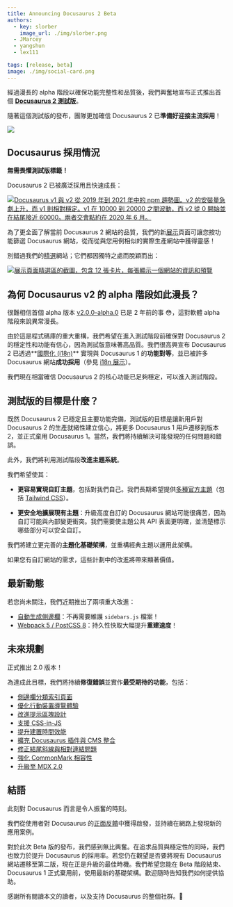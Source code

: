 ```yaml
---
title: Announcing Docusaurus 2 Beta
authors:
  - key: slorber
    image_url: ./img/slorber.png
  - JMarcey
  - yangshun
  - lex111

tags: [release, beta]
image: ./img/social-card.png
---
```


經過漫長的 alpha 階段以確保功能完整性和品質後，我們興奮地宣布正式推出首個 **[Docusaurus 2 測試版](https://github.com/facebook/docusaurus/releases/tag/v2.0.0-beta.0)**。

隨著這個測試版的發布，團隊更加確信 Docusaurus 2 已**準備好迎接主流採用**！

![](./img/image_cropped.png)

<!--truncate-->

## Docusaurus 採用情況

**無需畏懼測試版標籤！**

Docusaurus 2 已被廣泛採用且快速成長：

[![Docusaurus v1 與 v2 從 2019 年到 2021 年中的 npm 趨勢圖。v2 的安裝量急劇上升，而 v1 則相對穩定。v1 在 10000 到 20000 之間波動，而 v2 從 0 開始並在結尾接近 60000。兩者交會點約在 2020 年 6 月。](./img/trend.png)](https://www.npmtrends.com/docusaurus-vs-@docusaurus/core)

為了更全面了解當前 Docusaurus 2 網站的品質，我們的新[展示](https://docusaurus.io/showcase)頁面可讓您按功能篩選 Docusaurus 網站，從而從與您用例相似的實際生產網站中獲得靈感！

別錯過我們的[精選](https://docusaurus.io/showcase?tags=favorite)網站；它們都因獨特之處而脫穎而出：

[![展示頁面精選區的截圖，包含 12 張卡片，每張顯示一個網站的資訊和預覽](./img/favorites.png)](https://docusaurus.io/showcase?tags=favorite)

## 為何 Docusaurus v2 的 alpha 階段如此漫長？

很難相信首個 alpha 版本 [v2.0.0-alpha.0](https://github.com/facebook/docusaurus/releases/tag/v2.0.0-alpha.0) 已是 2 年前的事 😳，這對軟體 alpha 階段來說異常漫長。

由於這是程式碼庫的重大重構，我們希望在進入測試階段前確保對 Docusaurus 2 的穩定性和功能有信心，因為測試版意味著高品質。我們很高興宣布 Docusaurus 2 已透過**[國際化 (i18n)](https://docusaurus.io/blog/2021/03/09/releasing-docusaurus-i18n)** 實現與 Docusaurus 1 的**功能對等**，並已被許多 Docusaurus 網站**成功採用**（參見 [i18n 展示](https://docusaurus.io/showcase?tags=i18n)）。

我們現在相當確信 Docusaurus 2 的核心功能已足夠穩定，可以進入測試階段。

## 測試版的目標是什麼？

既然 Docusaurus 2 已穩定且主要功能完備，測試版的目標是讓新用戶對 Docusaurus 2 的生產就緒性建立信心，將更多 Docusaurus 1 用戶遷移到版本 2，並正式棄用 Docusaurus 1。當然，我們將持續解決可能發現的任何問題和錯誤。

此外，我們將利用測試階段**改進主題系統**。

我們希望使其：

- **更容易實現自訂主題**，包括對我們自己。我們長期希望提供[多種官方主題](https://github.com/facebook/docusaurus/issues/3522)（包括 [Tailwind CSS](https://github.com/facebook/docusaurus/issues/2961)）。

- **更安全地擴展現有主題**：升級高度自訂的 Docusaurus 網站可能很痛苦，因為自訂可能與內部變更衝突。我們需要使主題公共 API 表面更明確，並清楚標示哪些部分可以安全自訂。

我們將建立更完善的**主題化基礎架構**，並重構經典主題以運用此架構。

如果您有自訂網站的需求，這些計劃中的改進將帶來顯著價值。

## 最新動態

若您尚未關注，我們近期推出了兩項重大改進：

- [自動生成側邊欄](https://docusaurus.io/docs/sidebar#sidebar-item-autogenerated)：不再需要維護 `sidebars.js` 檔案！
- [Webpack 5 / PostCSS 8](https://github.com/facebook/docusaurus/issues/4027)：持久性快取大幅提升**重建速度**！

## 未來規劃

正式推出 2.0 版本！

為達成此目標，我們將持續**修復錯誤**並實作**最受期待的功能**，包括：

- [側邊欄分類索引頁面](https://github.com/facebook/docusaurus/issues/2643)
- [優化行動裝置導覽體驗](https://github.com/facebook/docusaurus/issues/2220)
- [改進提示區塊設計](https://github.com/facebookincubator/infima/issues/55)
- [支援 CSS-in-JS](https://github.com/facebook/docusaurus/issues/3236)
- [提升建置時間效能](https://github.com/facebook/docusaurus/issues/4765)
- [擴充 Docusaurus 插件與 CMS 整合](https://github.com/facebook/docusaurus/issues/4138)
- [修正結尾斜線與相對連結問題](https://github.com/facebook/docusaurus/issues/3372)
- [強化 CommonMark 相容性](https://github.com/facebook/docusaurus/issues/3018)
- [升級至 MDX 2.0](https://github.com/facebook/docusaurus/issues/4029)

## 結語

此刻對 Docusaurus 而言是令人振奮的時刻。

我們從使用者對 Docusaurus 的[正面反饋](https://x.com/sebastienlorber/timelines/1392048416872706049)中獲得啟發，並持續在網路上發現新的應用案例。

對於此次 Beta 版的發布，我們感到無比興奮。在追求品質與穩定性的同時，我們也致力於提升 Docusaurus 的採用率。若您仍在觀望是否要將現有 Docusaurus 網站遷移至第二版，現在正是升級的最佳時機。我們希望您能在 Beta 階段結束、Docusaurus 1 正式棄用前，使用最新的基礎架構。歡迎隨時告知我們如何提供協助。

感謝所有閱讀本文的讀者，以及支持 Docusaurus 的整個社群。🤗
